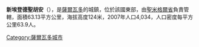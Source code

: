 {{coord|13|49|N|88|29|W|display=title|region:SV_type:city_source:GNS-enwiki}}

'''新埃登德聖胡安'''（{{lang-es|Nuevo Edén de San Juan}}），是[[薩爾瓦多|薩爾瓦多]]的城鎮，位於該國東部，由[[聖米格爾省_(薩爾瓦多)|聖米格爾省]]負責管轄，面積63.13平方公里，海拔高度124米，2007年人口4,034，人口密度每平方公里63.9人。

{{ElSalvador-geo-stub}}
[[Category:薩爾瓦多城市|Category:薩爾瓦多城市]]